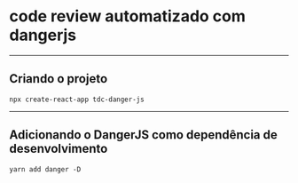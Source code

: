 

# code review automatizado com dangerjs

---

## Criando o projeto

```
npx create-react-app tdc-danger-js
```

---

## Adicionando o DangerJS como dependência de desenvolvimento

```
yarn add danger -D
```
